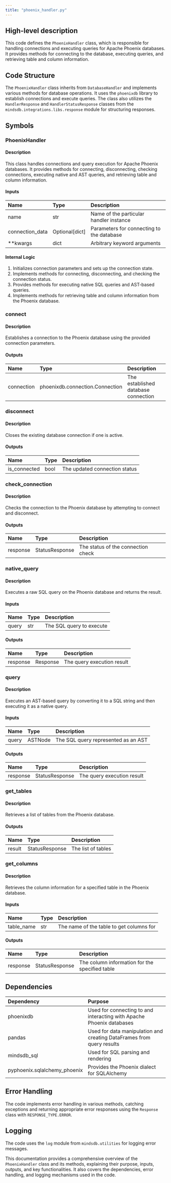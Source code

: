 ```yaml
---
title: "phoenix_handler.py"
---
```


## High-level description
This code defines the `PhoenixHandler` class, which is responsible for handling connections and executing queries for Apache Phoenix databases. It provides methods for connecting to the database, executing queries, and retrieving table and column information.

## Code Structure
The `PhoenixHandler` class inherits from `DatabaseHandler` and implements various methods for database operations. It uses the `phoenixdb` library to establish connections and execute queries. The class also utilizes the `HandlerResponse` and `HandlerStatusResponse` classes from the `mindsdb.integrations.libs.response` module for structuring responses.

## Symbols

### PhoenixHandler
#### Description
This class handles connections and query execution for Apache Phoenix databases. It provides methods for connecting, disconnecting, checking connections, executing native and AST queries, and retrieving table and column information.

#### Inputs
| Name | Type | Description |
|:-----|:-----|:------------|
| name | str | Name of the particular handler instance |
| connection_data | Optional[dict] | Parameters for connecting to the database |
| **kwargs | dict | Arbitrary keyword arguments |

#### Internal Logic
1. Initializes connection parameters and sets up the connection state.
2. Implements methods for connecting, disconnecting, and checking the connection status.
3. Provides methods for executing native SQL queries and AST-based queries.
4. Implements methods for retrieving table and column information from the Phoenix database.

### connect
#### Description
Establishes a connection to the Phoenix database using the provided connection parameters.

#### Outputs
| Name | Type | Description |
|:-----|:-----|:------------|
| connection | phoenixdb.connection.Connection | The established database connection |

### disconnect
#### Description
Closes the existing database connection if one is active.

#### Outputs
| Name | Type | Description |
|:-----|:-----|:------------|
| is_connected | bool | The updated connection status |

### check_connection
#### Description
Checks the connection to the Phoenix database by attempting to connect and disconnect.

#### Outputs
| Name | Type | Description |
|:-----|:-----|:------------|
| response | StatusResponse | The status of the connection check |

### native_query
#### Description
Executes a raw SQL query on the Phoenix database and returns the result.

#### Inputs
| Name | Type | Description |
|:-----|:-----|:------------|
| query | str | The SQL query to execute |

#### Outputs
| Name | Type | Description |
|:-----|:-----|:------------|
| response | Response | The query execution result |

### query
#### Description
Executes an AST-based query by converting it to a SQL string and then executing it as a native query.

#### Inputs
| Name | Type | Description |
|:-----|:-----|:------------|
| query | ASTNode | The SQL query represented as an AST |

#### Outputs
| Name | Type | Description |
|:-----|:-----|:------------|
| response | StatusResponse | The query execution result |

### get_tables
#### Description
Retrieves a list of tables from the Phoenix database.

#### Outputs
| Name | Type | Description |
|:-----|:-----|:------------|
| result | StatusResponse | The list of tables |

### get_columns
#### Description
Retrieves the column information for a specified table in the Phoenix database.

#### Inputs
| Name | Type | Description |
|:-----|:-----|:------------|
| table_name | str | The name of the table to get columns for |

#### Outputs
| Name | Type | Description |
|:-----|:-----|:------------|
| response | StatusResponse | The column information for the specified table |

## Dependencies
| Dependency | Purpose |
|:-----------|:--------|
| phoenixdb | Used for connecting to and interacting with Apache Phoenix databases |
| pandas | Used for data manipulation and creating DataFrames from query results |
| mindsdb_sql | Used for SQL parsing and rendering |
| pyphoenix.sqlalchemy_phoenix | Provides the Phoenix dialect for SQLAlchemy |

## Error Handling
The code implements error handling in various methods, catching exceptions and returning appropriate error responses using the `Response` class with `RESPONSE_TYPE.ERROR`.

## Logging
The code uses the `log` module from `mindsdb.utilities` for logging error messages.

This documentation provides a comprehensive overview of the `PhoenixHandler` class and its methods, explaining their purpose, inputs, outputs, and key functionalities. It also covers the dependencies, error handling, and logging mechanisms used in the code.